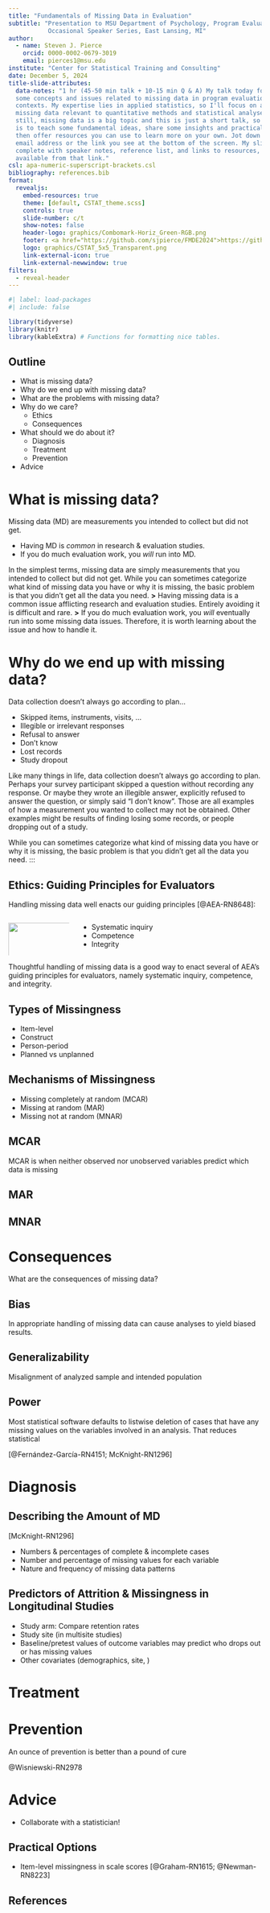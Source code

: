 ```yaml
---
title: "Fundamentals of Missing Data in Evaluation"
subtitle: "Presentation to MSU Department of Psychology, Program Evaluation
           Occasional Speaker Series, East Lansing, MI"
author: 
  - name: Steven J. Pierce
    orcid: 0000-0002-0679-3019
    email: pierces1@msu.edu
institute: "Center for Statistical Training and Consulting"
date: December 5, 2024
title-slide-attributes: 
  data-notes: "1 hr (45-50 min talk + 10-15 min Q & A) My talk today focuses on 
  some concepts and issues related to missing data in program evaluation 
  contexts. My expertise lies in applied statistics, so I'll focus on aspects of 
  missing data relevant to quantitative methods and statistical analyses. Even 
  still, missing data is a big topic and this is just a short talk, so my goal 
  is to teach some fundamental ideas, share some insights and practical advice, 
  then offer resources you can use to learn more on your own. Jot down either my 
  email address or the link you see at the bottom of the screen. My slides, 
  complete with speaker notes, reference list, and links to resources, will be 
  available from that link."
csl: apa-numeric-superscript-brackets.csl
bibliography: references.bib
format: 
  revealjs:
    embed-resources: true
    theme: [default, CSTAT_theme.scss]
    controls: true
    slide-number: c/t
    show-notes: false
    header-logo: graphics/Combomark-Horiz_Green-RGB.png
    footer: <a href="https://github.com/sjpierce/FMDE2024">https://github.com/sjpierce/FMDE2024</a>
    logo: graphics/CSTAT_5x5_Transparent.png
    link-external-icon: true
    link-external-newwindow: true
filters:
  - reveal-header
---
```


```r
#| label: load-packages
#| include: false

library(tidyverse)
library(knitr)
library(kableExtra) # Functions for formatting nice tables. 
```

## Outline
* What is missing data? 
* Why do we end up with missing data? 
* What are the problems with missing data? 
* Why do we care? 
    * Ethics
    * Consequences    
* What should we do about it?
    * Diagnosis
    * Treatment
    * Prevention
* Advice

# What is missing data?
Missing data (MD) are measurements you intended to collect but did not get. 

::: {.incremental}
* Having MD is *common* in research & evaluation studies.
* If you do much evaluation work, you *will* run into MD.
:::

::: {.notes}
In the simplest terms, missing data are simply measurements that you intended to 
collect but did not get. While you can sometimes categorize what kind of missing 
data you have or why it is missing, the basic problem is that you didn't get all 
the data you need. **>** Having missing data is a common issue afflicting 
research and evaluation studies. Entirely avoiding it is difficult and rare. 
**>** If you do much evaluation work, you *will* eventually run into some 
missing data issues. Therefore, it is worth learning about the issue and how to 
handle it.
:::

# Why do we end up with missing data? 
Data collection doesn't always go according to plan...

* Skipped items, instruments, visits, ...
* Illegible or irrelevant responses
* Refusal to answer
* Don't know
* Lost records 
* Study dropout 

::: {.notes}
Like many things in life, data collection doesn't always go according to plan.
Perhaps your survey participant skipped a question without recording any
response. Or maybe they wrote an illegible answer, explicitly refused to answer
the question, or simply said "I don't know". Those are all examples of how a
measurement you wanted to collect may not be obtained. Other examples might be
results of finding losing some records, or people dropping out of a study.
:::


While you can sometimes categorize what kind of missing data you have or why it 
is missing, the basic problem is that you didn't get all the data you need. 
:::

## Ethics: Guiding Principles for Evaluators
Handling missing data well enacts our guiding principles [@AEA-RN8648]: 

:::: {.columns}

::: {.column width="25%"}
![](graphics/AEA_Logo.png){fig-alt="AEA logo." width=150% height=150%}
:::

::: {.column width="75%"}

::: {.incremental}
* Systematic inquiry
* Competence 
* Integrity 
:::

:::

::::

::: {.notes}
Thoughtful handling of missing data is a good way to enact several of AEA's 
guiding principles for evaluators, namely systematic inquiry, competence, and 
integrity.
:::

## Types of Missingness

* Item-level 
* Construct 
* Person-period 
* Planned vs unplanned

## Mechanisms of Missingness

* Missing completely at random (MCAR)
* Missing at random (MAR)
* Missing not at random (MNAR)

## MCAR
MCAR is when neither observed nor unobserved variables predict which data is missing

## MAR

## MNAR

# Consequences
What are the consequences of missing data? 

## Bias
In appropriate handling of missing data can cause analyses to yield biased 
results. 

## Generalizability
Misalignment of analyzed sample and intended population

## Power
Most statistical software defaults to listwise deletion of cases that have any 
missing values on the variables involved in an analysis. That reduces statistical


[@Fernández-García-RN4151; McKnight-RN1296]

# Diagnosis

## Describing the Amount of MD

[McKnight-RN1296]

* Numbers & percentages of complete & incomplete cases 
* Number and percentage of missing values for each variable
* Nature and frequency of missing data patterns

## Predictors of Attrition & Missingness in Longitudinal Studies

* Study arm: Compare retention rates 
* Study site (in multisite studies)
* Baseline/pretest values of outcome variables may predict who drops out or has 
  missing values
* Other covariates (demographics, site, )

# Treatment

# Prevention

An ounce of prevention is better than a pound of cure

@Wisniewski-RN2978

# Advice

* Collaborate with a statistician! 

## Practical Options

* Item-level missingness in scale scores [@Graham-RN1615; @Newman-RN8223]


## References {.scrollable}

::: {#refs}
:::

